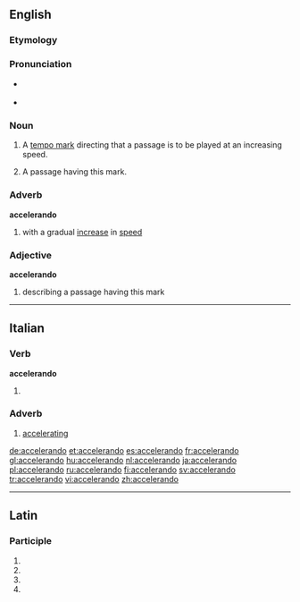 ==English==

===Etymology===
{{etyl|it}}

===Pronunciation===
* {{a|US}} {{IPA|/əksɛləˈɹɑndo/}}
* {{a|UK}} {{IPA|/æksɛləˈɹændəʊ/}}

===Noun===
{{en-noun}}

# {{music}} A [[tempo mark]] directing that a passage is to be played at an increasing speed.
# {{music}} A passage having this mark.

===Adverb===
'''accelerando'''

# {{music}} with a gradual [[increase]] in [[speed]]

===Adjective===
{{rfd}}
'''accelerando'''

# {{music}} describing a passage having this mark

----

==Italian==

===Verb===
'''accelerando'''

# {{gerund of|accelerare|lang=it}}

===Adverb===
{{it-adv}}

# [[accelerating]]

[[de:accelerando]]
[[et:accelerando]]
[[es:accelerando]]
[[fr:accelerando]]
[[gl:accelerando]]
[[hu:accelerando]]
[[nl:accelerando]]
[[ja:accelerando]]
[[pl:accelerando]]
[[ru:accelerando]]
[[fi:accelerando]]
[[sv:accelerando]]
[[tr:accelerando]]
[[vi:accelerando]]
[[zh:accelerando]]

----
==Latin==

===Participle===
{{la-part-form|accelerandō}}

# {{inflection of|accelerandus|accelerandus|dat|m|s|lang=la}}
# {{inflection of|accelerandus|accelerandus|dat|n|s|lang=la}}
# {{inflection of|accelerandus|accelerandus|abl|m|s|lang=la}}
# {{inflection of|accelerandus|accelerandus|abl|n|s|lang=la}}
{{rfc-auto}}